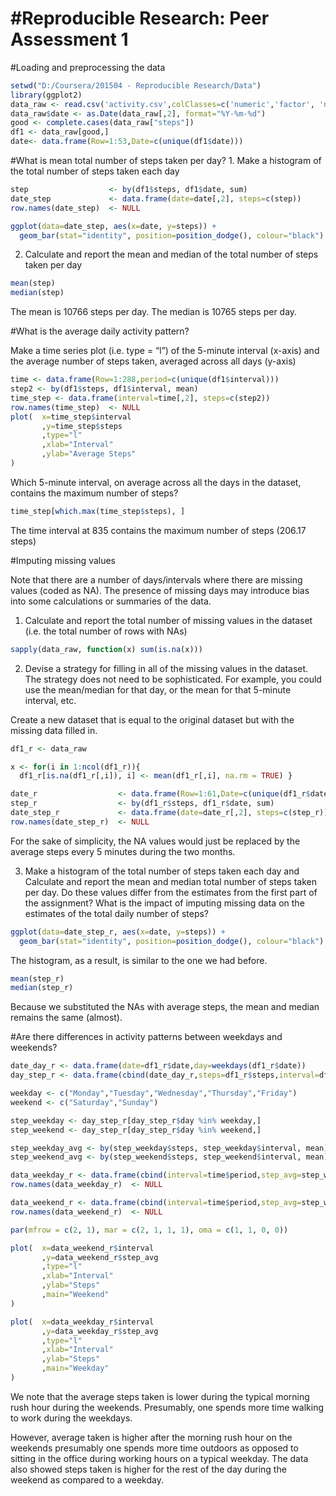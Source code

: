 #Reproducible Research: Peer Assessment 1
=========================================

#Loading and preprocessing the data
```r
setwd("D:/Coursera/201504 - Reproducible Research/Data")
library(ggplot2)
data_raw <- read.csv('activity.csv',colClasses=c('numeric','factor', 'numeric'))
data_raw$date <- as.Date(data_raw[,2], format="%Y-%m-%d")
good <- complete.cases(data_raw["steps"])
df1 <- data_raw[good,]
date<- data.frame(Row=1:53,Date=c(unique(df1$date)))
```

#What is mean total number of steps taken per day?
1. Make a histogram of the total number of steps taken each day
```r
step                  <- by(df1$steps, df1$date, sum)
date_step             <- data.frame(date=date[,2], steps=c(step))
row.names(date_step)  <- NULL

ggplot(data=date_step, aes(x=date, y=steps)) +
  geom_bar(stat="identity", position=position_dodge(), colour="black")

```

2. Calculate and report the mean and median of the total number of steps taken per day
```r
mean(step)
median(step)

```
The mean is 10766 steps per day.
The median is 10765 steps per day.

#What is the average daily activity pattern?

Make a time series plot (i.e. type = "l") of the 5-minute interval (x-axis) and the average number of steps taken, averaged across all days (y-axis)
```r
time <- data.frame(Row=1:288,period=c(unique(df1$interval)))
step2 <- by(df1$steps, df1$interval, mean)
time_step <- data.frame(interval=time[,2], steps=c(step2))
row.names(time_step)  <- NULL
plot(  x=time_step$interval
       ,y=time_step$steps
       ,type="l"
       ,xlab="Interval"
       ,ylab="Average Steps"
)
```

Which 5-minute interval, on average across all the days in the dataset, contains the maximum number of steps?
```r
time_step[which.max(time_step$steps), ]
```
The time interval at 835 contains the maximum number of steps (206.17 steps)

#Imputing missing values

Note that there are a number of days/intervals where there are missing values (coded as NA). The presence of missing days may introduce bias into some calculations or summaries of the data.

1. Calculate and report the total number of missing values in the dataset (i.e. the total number of rows with NAs)
```r
sapply(data_raw, function(x) sum(is.na(x)))
```


2. Devise a strategy for filling in all of the missing values in the dataset. The strategy does not need to be sophisticated. For example, you could use the mean/median for that day, or the mean for that 5-minute interval, etc.

Create a new dataset that is equal to the original dataset but with the missing data filled in.

```r
df1_r <- data_raw

x <- for(i in 1:ncol(df1_r)){
  df1_r[is.na(df1_r[,i]), i] <- mean(df1_r[,i], na.rm = TRUE) }

date_r                  <- data.frame(Row=1:61,Date=c(unique(df1_r$date)))
step_r                  <- by(df1_r$steps, df1_r$date, sum)
date_step_r             <- data.frame(date=date_r[,2], steps=c(step_r))
row.names(date_step_r)  <- NULL
```
For the sake of simplicity, the NA values would just be replaced by the average steps every 5 minutes during the two months.


3. Make a histogram of the total number of steps taken each day and Calculate and report the mean and median total number of steps taken per day. Do these values differ from the estimates from the first part of the assignment? What is the impact of imputing missing data on the estimates of the total daily number of steps?
```r
ggplot(data=date_step_r, aes(x=date, y=steps)) +
  geom_bar(stat="identity", position=position_dodge(), colour="black")
```

The histogram, as a result, is similar to the one we had before.
```r
mean(step_r)
median(step_r)
```
Because we substituted the NAs with average steps, the mean and median remains the same (almost).


#Are there differences in activity patterns between weekdays and weekends?
```r
date_day_r <- data.frame(date=df1_r$date,day=weekdays(df1_r$date))
day_step_r <- data.frame(cbind(date_day_r,steps=df1_r$steps,interval=df1_r$interval))

weekday <- c("Monday","Tuesday","Wednesday","Thursday","Friday")
weekend <- c("Saturday","Sunday")

step_weekday <- day_step_r[day_step_r$day %in% weekday,]
step_weekend <- day_step_r[day_step_r$day %in% weekend,]

step_weekday_avg <- by(step_weekday$steps, step_weekday$interval, mean)
step_weekend_avg <- by(step_weekend$steps, step_weekend$interval, mean)

data_weekday_r <- data.frame(cbind(interval=time$period,step_avg=step_weekday_avg))
row.names(data_weekday_r)  <- NULL

data_weekend_r <- data.frame(cbind(interval=time$period,step_avg=step_weekend_avg))
row.names(data_weekend_r)  <- NULL

par(mfrow = c(2, 1), mar = c(2, 1, 1, 1), oma = c(1, 1, 0, 0))

plot(  x=data_weekend_r$interval
       ,y=data_weekend_r$step_avg
       ,type="l"
       ,xlab="Interval"
       ,ylab="Steps"
       ,main="Weekend"
)

plot(  x=data_weekday_r$interval
       ,y=data_weekday_r$step_avg
       ,type="l"
       ,xlab="Interval"
       ,ylab="Steps"
       ,main="Weekday"       
)
```


We note that the average steps taken is lower during the typical morning rush hour during the weekends. Presumably, one spends more time walking to work during the weekdays.

However, average taken is higher after the morning rush hour on the weekends presumably one spends more time outdoors as opposed to sitting in the office during working hours on a typical weekday. The data also showed steps taken is higher for the rest of the day during the weekend as compared to a weekday.
